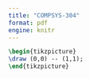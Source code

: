 ```yaml
---
title: "COMPSYS-304"
format: pdf
engine: knitr
---
```


``` tikz
\begin{tikzpicture}
\draw (0,0) -- (1,1);
\end{tikzpicture}
```
